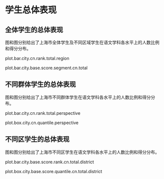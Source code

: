 <!-- chapter total -->

\mytext

# 学生总体表现

## 全体学生的总体表现

图\ref{fig: `r gio.R$GetPlotTitle("plot.bar.city.cn.rank.total.region")`}和图\ref{fig: `r gio.R$GetPlotTitle("plot.bar.city.base.score.segment.cn.total")`}分别给出了上海市全体学生及不同区域学生在语文学科各水平上的人数比例和得分分布。

plot.bar.city.cn.rank.total.region

plot.bar.city.base.score.segment.cn.total


## 不同群体学生的总体表现

图\ref{fig: `r gio.R$GetPlotTitle("plot.bar.city.cn.rank.total.perspective")`}和图\ref{fig: `r gio.R$GetPlotTitle("plot.box.city.cn.quantile.perspective")`}分别给出了上海市不同群体学生在语文学科各水平上的人数比例和得分分布。

plot.bar.city.cn.rank.total.perspective

plot.box.city.cn.quantile.perspective


## 不同区学生的总体表现

图\ref{fig: `r gio.R$GetPlotTitle("plot.bar.city.base.score.rank.cn.total.district")`}和图\ref{fig: `r gio.R$GetPlotTitle("plot.box.city.base.score.quantile.cn.total.district")`}分别给出了上海市不同区学生在语文学科各水平上的人数比例和得分分布。

plot.bar.city.base.score.rank.cn.total.district

plot.box.city.base.score.quantile.cn.total.district



<!-- end of chapter total -->
